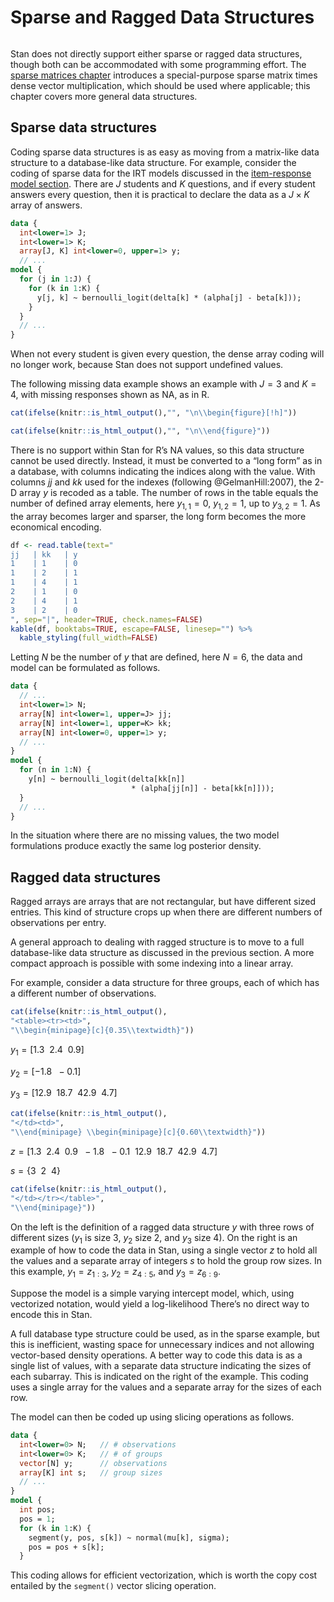 # Sparse and Ragged Data Structures  {#sparse-ragged.chapter}
```r
```

Stan does not directly support either sparse or ragged data
structures, though both can be accommodated with some programming
effort.  The [sparse matrices chapter](#sparse-matrices.chapter)
introduces a special-purpose sparse matrix times dense vector
multiplication, which should be used where applicable; this chapter
covers more general data structures.

## Sparse data structures

Coding sparse data structures is as easy as moving from a matrix-like
data structure to a database-like data structure.  For example,
consider the coding of sparse data for the IRT models discussed in the
[item-response model section](#item-response-models.section).  There
are $J$ students and $K$ questions, and if every student answers every
question, then it is practical to declare the data as a $J \times K$
array of answers.

```stan
data {
  int<lower=1> J;
  int<lower=1> K;
  array[J, K] int<lower=0, upper=1> y;
  // ...
model {
  for (j in 1:J) {
    for (k in 1:K) {
      y[j, k] ~ bernoulli_logit(delta[k] * (alpha[j] - beta[k]));
    }
  }
  // ...
}
```

When not every student is given every question, the dense array coding
will no longer work, because Stan does not support undefined values.


The following missing data example shows an example with $J=3$ and $K=4$,
with missing responses shown as NA, as in R.

```r
cat(ifelse(knitr::is_html_output(),"", "\n\\begin{figure}[!h]"))
```


\begin{equation*}
y
=
\left[
\begin{array}{cccc}
0 & 1 & \mbox{NA} & 1
\\
0 & \mbox{NA} & \mbox{NA} & 1
\\
\mbox{NA} & 0 & \mbox{NA} & \mbox{NA}
\end{array}
\right]
\end{equation*}

```r
cat(ifelse(knitr::is_html_output(),"", "\n\\end{figure}"))
```

There is no support within Stan for R's NA values, so this data structure cannot be used
directly. Instead, it must be converted to a "long form" as in a database,
with columns indicating the indices along with the value.
With columns $jj$ and $kk$ used for the indexes
(following @GelmanHill:2007), the 2-D array $y$ is recoded as a table.
The number of rows in the table equals the number of defined
array elements, here $y_{1,1} = 0$, $y_{1,2} = 1$, up to $y_{3,2} = 1$.
As the array becomes larger and sparser, the long form becomes
the more economical encoding.


```r
df <- read.table(text="
jj   | kk   | y
1    | 1    | 0
1    | 2    | 1
1    | 4    | 1
2    | 1    | 0
2    | 4    | 1
3    | 2    | 0
", sep="|", header=TRUE, check.names=FALSE)
kable(df, booktabs=TRUE, escape=FALSE, linesep="") %>%
  kable_styling(full_width=FALSE)
```

Letting $N$ be the number of $y$ that are defined, here $N=6$,
the data and model can be formulated as follows.

```stan
data {
  // ...
  int<lower=1> N;
  array[N] int<lower=1, upper=J> jj;
  array[N] int<lower=1, upper=K> kk;
  array[N] int<lower=0, upper=1> y;
  // ...
}
model {
  for (n in 1:N) {
    y[n] ~ bernoulli_logit(delta[kk[n]]
                           * (alpha[jj[n]] - beta[kk[n]]));
  }
  // ...
}
```

In the situation where there are no missing values, the two model
formulations produce exactly the same log posterior density.


## Ragged data structures {#ragged-data-structs.section}

Ragged arrays are arrays that are not rectangular, but have different
sized entries.  This kind of structure crops up when there are
different numbers of observations per entry.

A general approach to dealing with ragged structure is to move to a
full database-like data structure as discussed in the previous
section.  A more compact approach is possible with some indexing into
a linear array.

For example, consider a data structure for three groups, each of which
has a different number of observations.

```r
cat(ifelse(knitr::is_html_output(),
"<table><tr><td>",
"\\begin{minipage}[c]{0.35\\textwidth}"))
```
$y_1 =  \left[1.3 \ \ 2.4 \ \ 0.9\right]$

$y_2 = \left[-1.8 \ \ -0.1\right]$

$y_3 = \left[12.9 \ \ 18.7 \ \ 42.9 \ \ 4.7\right]$

```r
cat(ifelse(knitr::is_html_output(),
"</td><td>",
"\\end{minipage} \\begin{minipage}[c]{0.60\\textwidth}"))
```

$z = [1.3 \ \ 2.4 \ \ 0.9 \ \ -1.8 \ \ -0.1 \ \ 12.9 \ \ 18.7 \ \ 42.9 \ \ 4.7]$

$s  =  \{ 3 \ \ 2 \ \ 4 \}$


```r
cat(ifelse(knitr::is_html_output(),
"</td></tr></table>",
"\\end{minipage}"))
```

On the left is the definition of a ragged data structure $y$ with three rows of
different sizes ($y_1$ is size 3, $y_2$ size 2, and $y_3$ size 4).  On the right
is an example of how to code the data in Stan, using a single vector $z$ to hold
all the values and a separate array of integers $s$ to hold the group row sizes.
In this example, $y_1 = z_{1:3}$, $y_2 = z_{4:5}$, and $y_3 = z_{6:9}$.

Suppose the model is a  simple varying intercept model, which,
using vectorized notation, would yield a log-likelihood
\begin{equation*}
\sum_{n=1}^3 \log \textsf{normal}(y_n \mid \mu_n, \sigma).
\end{equation*}
There's no direct way to encode this in Stan.

A full database type structure could be used, as in the sparse
example, but this is inefficient, wasting space for unnecessary
indices and not allowing vector-based density operations.  A better
way to code this data is as a single list of values, with a separate
data structure indicating the sizes of each subarray.  This is
indicated on the right of the example. This coding uses a
single array for the values and a separate array for the sizes of each
row.

The model can then be coded up using slicing operations as follows.

```stan
data {
  int<lower=0> N;   // # observations
  int<lower=0> K;   // # of groups
  vector[N] y;      // observations
  array[K] int s;   // group sizes
  // ...
}
model {
  int pos;
  pos = 1;
  for (k in 1:K) {
    segment(y, pos, s[k]) ~ normal(mu[k], sigma);
    pos = pos + s[k];
  }
```

This coding allows for efficient vectorization, which is worth the
copy cost entailed by the `segment()` vector slicing operation.
